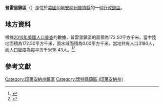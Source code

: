{{noteTA
|G1=USState
|G2=地名
|G3=Unit
}}
{{Infobox settlement
|official_name            = 普雷里鎮區
|native_name = Prairie Township
|settlement_type          = [[行政鎮區|行政鎮區]]
|image_skyline            = 
|imagesize                = 
|image_map                = Map highlighting Prairie Township, White County, Indiana.svg
|mapsize                  = 250px
|pushpin_map  =USA Indiana
|pushpin_label = 普雷里鎮區
|pushpin_label_position   = top
|pushpin_map_caption      = 普雷里鎮區在印地安納州的位置
|subdivision_type         = [[世界政區索引|國家]]
|subdivision_type1        = [[美国州份|州份]]
|subdivision_type2        = [[印地安納州行政区划|縣]]
|subdivision_name         = [[美国|美国]]
|subdivision_name1        = [[印地安納州|印地安納州]]
|subdivision_name2        = [[懷特縣_(印地安納州)|懷特縣]]
|elevation_ft             = 686
|elevation_m              = 209
|timezone                 = [[北美东部時區|北美东部時區]]
|area_total_km2           = 172.50
|area_land_km2            = 172.50
|area_water_km2           = 0.00
|area_total_sq_mi         = 
|area_land_sq_mi          = 
|area_water_sq_mi         = 
|population_as_of         = [[2010年美國人口普查|2010]]
|population_footnotes     = 
|population_total         = 3180
|population_density_km2   = auto
|population_density_sq_mi = auto
|utc_offset               = -5
|coordinates              = {{coord|40|36|15|N|86|52|51|W|type:city_region:US-AL_source:GNS-enwiki|display=inline,title}}
| coor_pinpoint           = 
| coordinates_footnotes   = 
|timezone_DST             = EDT
|utc_offset_DST           = -4
|postal_code_type         = [[美國郵區編號|郵區編號]]
|postal_code              = 47920, 47923
|area_code                = {{link-en|电话区号574|Area code 574|574}}
|blank_name = [[地名信息系统|GNIS ID]]
|blank_info = 453773
}}
'''普雷里鎮區'''（{{lang-en|Prairie Township}}）是位於[[美國|美國]][[印地安納州|印地安納州]][[懷特縣_(印地安納州)|懷特縣]]的一個[[行政鎮區|行政鎮區]]。

== 地方資料 ==
根據[[2010年美國人口普查|2010年美國人口普查]]的數據，普雷里鎮區的面積為172.50平方千米，當中陸地面積為172.50平方千米，而水域面積為0.00平方千米。當地共有人口3180人，而人口密度為每平方千米18.43人。<ref name="GR8">{{cite web|url=http://factfinder2.census.gov|publisher=[[美国人口调查局|美国人口调查局]]|accessdate=2011-05-14|title=American FactFinder|archive-date=2013-09-11|archive-url=https://web.archive.org/web/20130911234518/http://factfinder2.census.gov/|dead-url=no}}</ref><ref>{{cite web|url=https://www.citypopulation.de/en/usa/indiana/admin/|title=USA: Indiana (Counties and Townships) - City Population|access-date=2020-09-06|archive-date=2020-04-22|archive-url=https://web.archive.org/web/20200422090607/https://www.citypopulation.de/en/usa/indiana/admin/|dead-url=no}}</ref>

== 參考文獻 ==
{{reflist}}

{{懷特縣 (印地安納州)}}

{{DEFAULTSORT:Prairie Township}}
[[Category:印第安納州鎮區|Category:印第安納州鎮區]]
[[Category:懷特縣鎮區_(印第安納州)|Category:懷特縣鎮區 (印第安納州)]]
{{Indiana-geo-stub}}